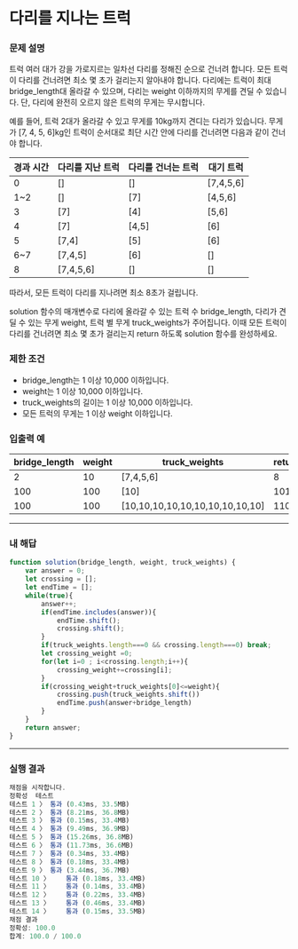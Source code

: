 # 다리를 지나는 트럭

### **문제 설명**

트럭 여러 대가 강을 가로지르는 일차선 다리를 정해진 순으로 건너려 합니다. 모든 트럭이 다리를 건너려면 최소 몇 초가 걸리는지 알아내야 합니다. 다리에는 트럭이 최대 bridge_length대 올라갈 수 있으며, 다리는 weight 이하까지의 무게를 견딜 수 있습니다. 단, 다리에 완전히 오르지 않은 트럭의 무게는 무시합니다.

예를 들어, 트럭 2대가 올라갈 수 있고 무게를 10kg까지 견디는 다리가 있습니다. 무게가 [7, 4, 5, 6]kg인 트럭이 순서대로 최단 시간 안에 다리를 건너려면 다음과 같이 건너야 합니다.

| 경과 시간 | 다리를 지난 트럭 | 다리를 건너는 트럭 | 대기 트럭 |
| --- | --- | --- | --- |
| 0 | [] | [] | [7,4,5,6] |
| 1~2 | [] | [7] | [4,5,6] |
| 3 | [7] | [4] | [5,6] |
| 4 | [7] | [4,5] | [6] |
| 5 | [7,4] | [5] | [6] |
| 6~7 | [7,4,5] | [6] | [] |
| 8 | [7,4,5,6] | [] | [] |

따라서, 모든 트럭이 다리를 지나려면 최소 8초가 걸립니다.

solution 함수의 매개변수로 다리에 올라갈 수 있는 트럭 수 bridge_length, 다리가 견딜 수 있는 무게 weight, 트럭 별 무게 truck_weights가 주어집니다. 이때 모든 트럭이 다리를 건너려면 최소 몇 초가 걸리는지 return 하도록 solution 함수를 완성하세요.

### 제한 조건

- bridge_length는 1 이상 10,000 이하입니다.
- weight는 1 이상 10,000 이하입니다.
- truck_weights의 길이는 1 이상 10,000 이하입니다.
- 모든 트럭의 무게는 1 이상 weight 이하입니다.

### 입출력 예

| bridge_length | weight | truck_weights | return |
| --- | --- | --- | --- |
| 2 | 10 | [7,4,5,6] | 8 |
| 100 | 100 | [10] | 101 |
| 100 | 100 | [10,10,10,10,10,10,10,10,10,10] | 110 |

---

### 내 해답

```jsx
function solution(bridge_length, weight, truck_weights) {
    var answer = 0;
    let crossing = [];
    let endTime = [];
    while(true){
        answer++;
        if(endTime.includes(answer)){
            endTime.shift();
            crossing.shift();
        }
        if(truck_weights.length===0 && crossing.length===0) break;
        let crossing_weight =0;
        for(let i=0 ; i<crossing.length;i++){
            crossing_weight+=crossing[i];
        }
        if(crossing_weight+truck_weights[0]<=weight){
            crossing.push(truck_weights.shift())
            endTime.push(answer+bridge_length)
        }
    }
    return answer;
}
```

---

### 실행 결과

```jsx
채점을 시작합니다.
정확성  테스트
테스트 1 〉	통과 (0.43ms, 33.5MB)
테스트 2 〉	통과 (8.21ms, 36.8MB)
테스트 3 〉	통과 (0.15ms, 33.4MB)
테스트 4 〉	통과 (9.49ms, 36.9MB)
테스트 5 〉	통과 (15.26ms, 36.8MB)
테스트 6 〉	통과 (11.73ms, 36.6MB)
테스트 7 〉	통과 (0.34ms, 33.4MB)
테스트 8 〉	통과 (0.18ms, 33.4MB)
테스트 9 〉	통과 (3.44ms, 36.7MB)
테스트 10 〉	통과 (0.18ms, 33.4MB)
테스트 11 〉	통과 (0.14ms, 33.4MB)
테스트 12 〉	통과 (0.22ms, 33.4MB)
테스트 13 〉	통과 (0.46ms, 33.4MB)
테스트 14 〉	통과 (0.15ms, 33.5MB)
채점 결과
정확성: 100.0
합계: 100.0 / 100.0
```